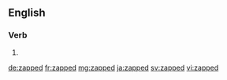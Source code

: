 ==English==

===Verb===
{{head|en|verb form}}

# {{en-past of|zap}}

[[de:zapped]]
[[fr:zapped]]
[[mg:zapped]]
[[ja:zapped]]
[[sv:zapped]]
[[vi:zapped]]